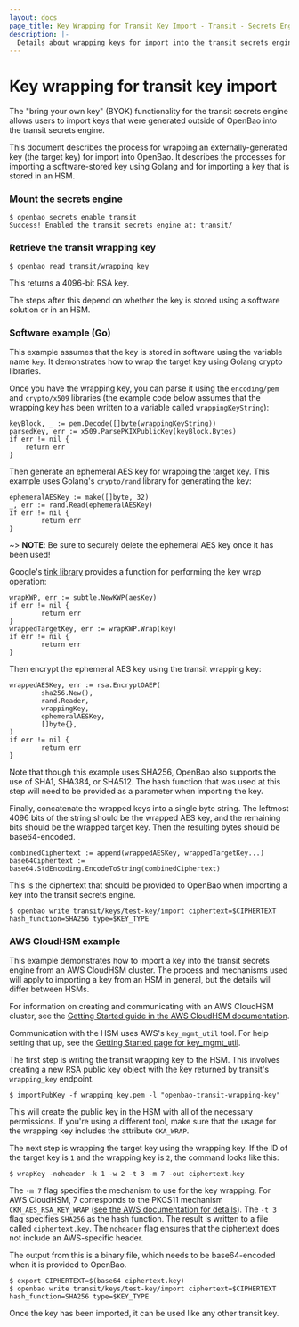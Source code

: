 ```yaml
---
layout: docs
page_title: Key Wrapping for Transit Key Import - Transit - Secrets Engines
description: |-
  Details about wrapping keys for import into the transit secrets engine.
---
```


# Key wrapping for transit key import

The "bring your own key" (BYOK) functionality for the transit
secrets engine allows users to import keys that were generated
outside of OpenBao into the transit secrets engine.

This document describes the process for wrapping an externally-generated
key (the target key) for import into OpenBao. It describes the processes
for importing a software-stored key using Golang and for importing a key
that is stored in an HSM.

### Mount the secrets engine

```shell-session
$ openbao secrets enable transit
Success! Enabled the transit secrets engine at: transit/
```

### Retrieve the transit wrapping key

```shell-session
$ openbao read transit/wrapping_key
```

This returns a 4096-bit RSA key.

The steps after this depend on whether the key is stored using
a software solution or in an HSM.

### Software example (Go)

This example assumes that the key is stored in software using the
variable name `key`. It demonstrates how to wrap the target key using
Golang crypto libraries.

Once you have the wrapping key, you can parse it using the `encoding/pem`
and `crypto/x509` libraries (the example code below assumes that the wrapping
key has been written to a variable called `wrappingKeyString`):

```
keyBlock, _ := pem.Decode([]byte(wrappingKeyString))
parsedKey, err := x509.ParsePKIXPublicKey(keyBlock.Bytes)
if err != nil {
    return err
}
```

Then generate an ephemeral AES key for wrapping the target key.
This example uses Golang's `crypto/rand` library for generating the key:

```
ephemeralAESKey := make([]byte, 32)
_, err := rand.Read(ephemeralAESKey)
if err != nil {
        return err
}
```

~> **NOTE**: Be sure to securely delete the ephemeral AES key once it
has been used!

Google's [tink library](https://pkg.go.dev/github.com/google/tink/go@v1.6.1/kwp/subtle)
provides a function for performing the key wrap operation:

```
wrapKWP, err := subtle.NewKWP(aesKey)
if err != nil {
        return err
}
wrappedTargetKey, err := wrapKWP.Wrap(key)
if err != nil {
        return err
}
```

Then encrypt the ephemeral AES key using the transit wrapping key:

```
wrappedAESKey, err := rsa.EncryptOAEP(
        sha256.New(),
        rand.Reader,
        wrappingKey,
        ephemeralAESKey,
        []byte{},
)
if err != nil {
        return err
}
```

Note that though this example uses SHA256, OpenBao also supports the use of
SHA1, SHA384, or SHA512. The hash function that was used at this step will
need to be provided as a parameter when importing the key.

Finally, concatenate the wrapped keys into a single byte string.
The leftmost 4096 bits of the string should be the wrapped AES key, and
the remaining bits should be the wrapped target key. Then the resulting
bytes should be base64-encoded.

```
combinedCiphertext := append(wrappedAESKey, wrappedTargetKey...)
base64Ciphertext := base64.StdEncoding.EncodeToString(combinedCiphertext)
```

This is the ciphertext that should be provided to OpenBao when importing a
key into the transit secrets engine.

```shell-session
$ openbao write transit/keys/test-key/import ciphertext=$CIPHERTEXT hash_function=SHA256 type=$KEY_TYPE
```


### AWS CloudHSM example

This example demonstrates how to import a key into the transit secrets engine from
an AWS CloudHSM cluster. The process and mechanisms used will apply to importing
a key from an HSM in general, but the details will differ between HSMs.

For information on creating and communicating with an AWS CloudHSM cluster, see
the [Getting Started guide in the AWS CloudHSM documentation](https://docs.aws.amazon.com/cloudhsm/latest/userguide/getting-started.html).

Communication with the HSM uses AWS's `key_mgmt_util` tool. For help setting that
up, see the [Getting Started page for key_mgmt_util](https://docs.aws.amazon.com/cloudhsm/latest/userguide/key_mgmt_util-getting-started.html).

The first step is writing the transit wrapping key to the HSM. This involves
creating a new RSA public key object with the key returned by transit's
`wrapping_key` endpoint.

```shell-session
$ importPubKey -f wrapping_key.pem -l "openbao-transit-wrapping-key"
```

This will create the public key in the HSM with all of the necessary permissions.
If you're using a different tool, make sure that the usage for the wrapping key
includes the attribute `CKA_WRAP`.

The next step is wrapping the target key using the wrapping key. If the
ID of the target key is `1` and the wrapping key is `2`, the command looks like this:

```shell-session
$ wrapKey -noheader -k 1 -w 2 -t 3 -m 7 -out ciphertext.key
```

The `-m 7` flag specifies the mechanism to use for the key wrapping. For AWS CloudHSM,
7 corresponds to the PKCS11 mechanism `CKM_AES_RSA_KEY_WRAP` ([see the AWS documentation for details](https://docs.aws.amazon.com/cloudhsm/latest/userguide/key_mgmt_util-wrapKey.html)).
The `-t 3` flag specifies `SHA256` as the hash function. The result is written to a
file called `ciphertext.key`. The `noheader` flag ensures that the ciphertext does
not include an AWS-specific header.

The output from this is a binary file, which needs to be base64-encoded when it
is provided to OpenBao.

```shell-session
$ export CIPHERTEXT=$(base64 ciphertext.key)
$ openbao write transit/keys/test-key/import ciphertext=$CIPHERTEXT hash_function=SHA256 type=$KEY_TYPE
```

Once the key has been imported, it can be used like any other transit key.
